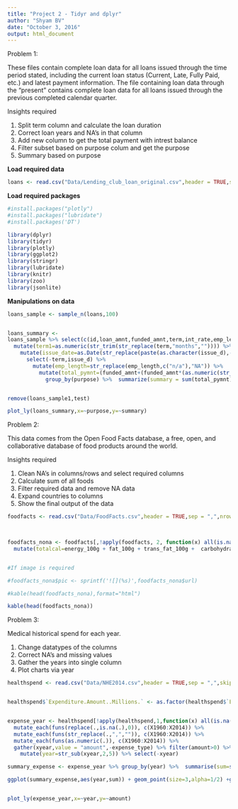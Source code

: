 ```yaml
---
title: "Project 2 - Tidyr and dplyr"
author: "Shyam BV"
date: "October 3, 2016"
output: html_document
---
```


Problem 1:

These files contain complete loan data for all loans issued through the time period stated, including the current loan status (Current, Late, Fully Paid, etc.) and latest payment information. The file containing loan data through the "present" contains complete loan data for all loans issued through the previous completed calendar quarter.

Insights required

1. Split term column and calculate the loan duration
2. Correct loan years and NA's in that column 
3. Add new column to get the total payment with intrest balance
4. Filter subset based on purpose colum and get the purpose
5. Summary based on purpose

**Load required data**
```r

loans <- read.csv("Data/Lending_club_loan_original.csv",header = TRUE,skip = 1,sep = ",",nrows = 100)

```

**Load required packages**

```r
#install.packages("plotly")
#install.packages("lubridate")
#install.packages('DT')

library(dplyr)  
library(tidyr)
library(plotly)
library(ggplot2)
library(stringr)
library(lubridate)
library(knitr)
library(zoo)
library(jsonlite)
```

**Manipulations on data**

```r

loans_sample <- sample_n(loans,100)


loans_summary <-  
loans_sample %>% select(c(id,loan_amnt,funded_amnt,term,int_rate,emp_length,home_ownership,annual_inc,verification_status,issue_d,loan_status,purpose,total_pymnt_inv)) %>% 
  mutate(term1=as.numeric(str_trim(str_replace(term,"months","")))) %>% 
    mutate(issue_date=as.Date(str_replace(paste(as.character(issue_d),-2015)," ",""),"%d-%b-%Y")) %>% 
      select(-term,issue_d) %>% 
        mutate(emp_length=str_replace(emp_length,c("n/a"),"NA")) %>% 
          mutate(total_pymnt=(funded_amnt+(funded_amnt*(as.numeric(str_replace(as.character(int_rate),"%","")))*(term1/12))/100)) %>% 
            group_by(purpose) %>%  summarize(summary = sum(total_pymnt)) %>%  ungroup(purpose)


remove(loans_sample1,test)

plot_ly(loans_summary,x=~purpose,y=~summary)

```



Problem 2:

This data comes from the Open Food Facts database, a free, open, and collaborative database of food products around the world.


Insights required

1. Clean NA's in columns/rows and select required columns
2. Calculate sum of all foods
3. Filter required data and remove NA data 
4. Expand countries to columns
5. Show the final output of the data


```r

foodfacts <- read.csv("Data/FoodFacts.csv",header = TRUE,sep = ",",nrows = 100,na.strings = c("",NA,"NA","n/a"),skipNul = TRUE)


                               
foodfacts_nona <- foodfacts[,!apply(foodfacts, 2, function(x) all(is.na(x)))]  %>% mutate_each(funs(replace(., is.na(.), 0)), c(energy_100g:nutrition_score_uk_100g)) %>%  
  mutate(totalcal=energy_100g + fat_100g + trans_fat_100g +  carbohydrates_100g + starch_100g + proteins_100g + sodium_100g + vitamin_c_100g + calcium_100g + fruits_vegetables_nuts_100g + nutrition_score_uk_100g + energy_from_fat_100g + saturated_fat_100g + cholesterol_100g + sugars_100g + fiber_100g + salt_100g + vitamin_a_100g + vitamin_b9_100g + iron_100g + nutrition_score_fr_100g+nutrition_score_uk_100g) %>%  select(-creator,-(energy_100g:nutrition_score_uk_100g),-(ingredients_text:main_category_en),-created_t,-last_modified_t,-generic_name,-packaging,-brands,-categories,-categories_en,-(origins:countries_tags),-image_small_url,-url) %>%  arrange(code) %>% mutate(image_url=na.locf(image_url)) %>% filter(! is.na(countries_en) ) %>% spread(countries_en,totalcal) %>%   mutate_each(funs(replace(.,is.na(.),0)),France,`France,United Kingdom`,Germany,Spain,`United Kingdom`,`United States`) %>% select(code,product_name,France:`United States`)


#If image is required

#foodfacts_nona$pic <- sprintf('![](%s)',foodfacts_nona$url)

#kable(head(foodfacts_nona),format="html")

kable(head(foodfacts_nona))
```

Problem 3:

Medical historical spend for each year. 

1. Change datatypes of the columns
2. Correct NA's and missing values
3. Gather the years into single column
4. Plot charts via year


```r


healthspend <- read.csv("Data/NHE2014.csv",header = TRUE,sep = ",",skip=1 , strip.white = TRUE, blank.lines.skip = TRUE, na.strings = c("-",""),stringsAsFactors = FALSE) 


healthspend$`Expenditure.Amount..Millions.` <- as.factor(healthspend$`Expenditure.Amount..Millions.`)


expense_year <- healthspend[!apply(healthspend,1,function(x) all(is.na(x))),] %>%  rename(expense_type=`Expenditure.Amount..Millions.`) %>% 
  mutate_each(funs(replace(.,is.na(.),0)), c(X1960:X2014)) %>% 
  mutate_each(funs(str_replace(.,",","")), c(X1960:X2014)) %>% 
  mutate_each(funs(as.numeric(.)), c(X1960:X2014)) %>% 
  gather(xyear,value = "amount",-expense_type) %>% filter(amount>0) %>% 
    mutate(year=str_sub(xyear,2,5)) %>% select(-xyear)

summary_expense <- expense_year %>% group_by(year) %>%  summarise(sum=sum(amount))

ggplot(summary_expense,aes(year,sum)) + geom_point(size=3,alpha=1/2) +geom_smooth(method="lm") 


plot_ly(expense_year,x=~year,y=~amount)


```

